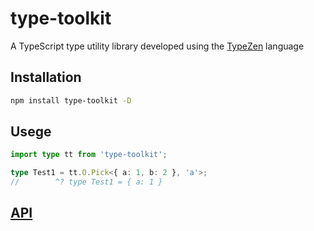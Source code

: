 # type-toolkit

A TypeScript type utility library developed using the [TypeZen](https://www.github.com/xlboy/type-zen) language

## Installation

```bash
npm install type-toolkit -D
```

## Usege

```typescript
import type tt from 'type-toolkit';

type Test1 = tt.O.Pick<{ a: 1, b: 2 }, 'a'>;
//        ^? type Test1 = { a: 1 }
```

## <a href="/api/category/object">API</a>
